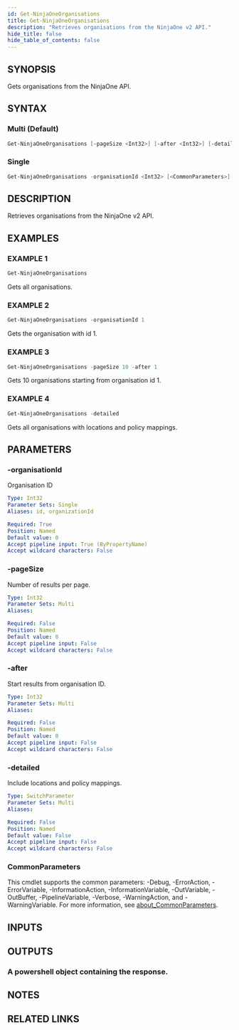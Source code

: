 ```yaml
---
id: Get-NinjaOneOrganisations
title: Get-NinjaOneOrganisations
description: "Retrieves organisations from the NinjaOne v2 API."
hide_title: false
hide_table_of_contents: false
---
```


## SYNOPSIS

Gets organisations from the NinjaOne API.

## SYNTAX

### Multi (Default)

```powershell
Get-NinjaOneOrganisations [-pageSize <Int32>] [-after <Int32>] [-detailed] [<CommonParameters>]
```

### Single

```powershell
Get-NinjaOneOrganisations -organisationId <Int32> [<CommonParameters>]
```

## DESCRIPTION

Retrieves organisations from the NinjaOne v2 API.

## EXAMPLES

### EXAMPLE 1

```powershell
Get-NinjaOneOrganisations
```

Gets all organisations.

### EXAMPLE 2

```powershell
Get-NinjaOneOrganisations -organisationId 1
```

Gets the organisation with id 1.

### EXAMPLE 3

```powershell
Get-NinjaOneOrganisations -pageSize 10 -after 1
```

Gets 10 organisations starting from organisation id 1.

### EXAMPLE 4

```powershell
Get-NinjaOneOrganisations -detailed
```

Gets all organisations with locations and policy mappings.

## PARAMETERS

### -organisationId

Organisation ID

```yaml
Type: Int32
Parameter Sets: Single
Aliases: id, organizationId

Required: True
Position: Named
Default value: 0
Accept pipeline input: True (ByPropertyName)
Accept wildcard characters: False
```

### -pageSize

Number of results per page.

```yaml
Type: Int32
Parameter Sets: Multi
Aliases:

Required: False
Position: Named
Default value: 0
Accept pipeline input: False
Accept wildcard characters: False
```

### -after

Start results from organisation ID.

```yaml
Type: Int32
Parameter Sets: Multi
Aliases:

Required: False
Position: Named
Default value: 0
Accept pipeline input: False
Accept wildcard characters: False
```

### -detailed

Include locations and policy mappings.

```yaml
Type: SwitchParameter
Parameter Sets: Multi
Aliases:

Required: False
Position: Named
Default value: False
Accept pipeline input: False
Accept wildcard characters: False
```

### CommonParameters

This cmdlet supports the common parameters: -Debug, -ErrorAction, -ErrorVariable, -InformationAction, -InformationVariable, -OutVariable, -OutBuffer, -PipelineVariable, -Verbose, -WarningAction, and -WarningVariable. For more information, see [about_CommonParameters](http://go.microsoft.com/fwlink/?LinkID=113216).

## INPUTS

## OUTPUTS

### A powershell object containing the response.

## NOTES

## RELATED LINKS
